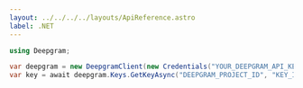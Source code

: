 ---
layout: ../../../../layouts/ApiReference.astro
label: .NET
---

```csharp
using Deepgram;

var deepgram = new DeepgramClient(new Credentials("YOUR_DEEPGRAM_API_KEY"));
var key = await deepgram.Keys.GetKeyAsync("DEEPGRAM_PROJECT_ID", "KEY_ID");
```
